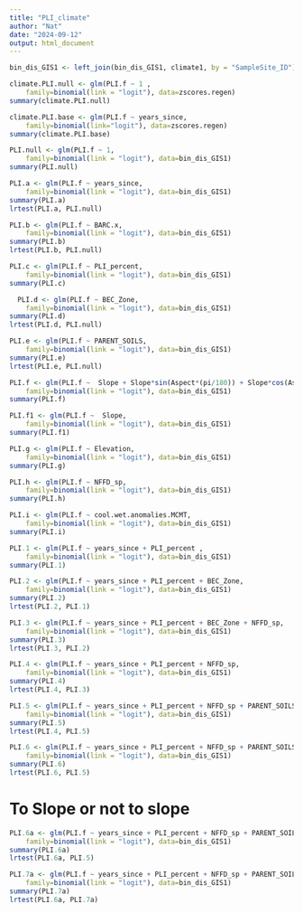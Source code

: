 ```yaml
---
title: "PLI_climate"
author: "Nat"
date: "2024-09-12"
output: html_document
---
```


```r
bin_dis_GIS1 <- left_join(bin_dis_GIS1, climate1, by = "SampleSite_ID")

climate.PLI.null <- glm(PLI.f ~ 1 ,
    family=binomial(link = "logit"), data=zscores.regen)
summary(climate.PLI.null)

climate.PLI.base <- glm(PLI.f ~ years_since, 
    family=binomial(link="logit"), data=zscores.regen)
summary(climate.PLI.base)
```


```r
PLI.null <- glm(PLI.f ~ 1,
    family=binomial(link = "logit"), data=bin_dis_GIS1)
summary(PLI.null)

PLI.a <- glm(PLI.f ~ years_since,
    family=binomial(link = "logit"), data=bin_dis_GIS1)
summary(PLI.a)
lrtest(PLI.a, PLI.null)

PLI.b <- glm(PLI.f ~ BARC.x,
    family=binomial(link = "logit"), data=bin_dis_GIS1)
summary(PLI.b)
lrtest(PLI.b, PLI.null)

PLI.c <- glm(PLI.f ~ PLI_percent,
    family=binomial(link = "logit"), data=bin_dis_GIS1)
summary(PLI.c)

  PLI.d <- glm(PLI.f ~ BEC_Zone,
    family=binomial(link = "logit"), data=bin_dis_GIS1)
summary(PLI.d)
lrtest(PLI.d, PLI.null)

PLI.e <- glm(PLI.f ~ PARENT_SOILS,
    family=binomial(link = "logit"), data=bin_dis_GIS1)
summary(PLI.e)
lrtest(PLI.e, PLI.null)

PLI.f <- glm(PLI.f ~  Slope + Slope*sin(Aspect*(pi/180)) + Slope*cos(Aspect*(pi/180)),
    family=binomial(link = "logit"), data=bin_dis_GIS1)
summary(PLI.f)

PLI.f1 <- glm(PLI.f ~  Slope,
    family=binomial(link = "logit"), data=bin_dis_GIS1)
summary(PLI.f1)

PLI.g <- glm(PLI.f ~ Elevation,
    family=binomial(link = "logit"), data=bin_dis_GIS1)
summary(PLI.g)

PLI.h <- glm(PLI.f ~ NFFD_sp,
    family=binomial(link = "logit"), data=bin_dis_GIS1)
summary(PLI.h)

PLI.i <- glm(PLI.f ~ cool.wet.anomalies.MCMT,
    family=binomial(link = "logit"), data=bin_dis_GIS1)
summary(PLI.i)
```
```r
PLI.1 <- glm(PLI.f ~ years_since + PLI_percent ,
    family=binomial(link = "logit"), data=bin_dis_GIS1)
summary(PLI.1)

PLI.2 <- glm(PLI.f ~ years_since + PLI_percent + BEC_Zone,
    family=binomial(link = "logit"), data=bin_dis_GIS1)
summary(PLI.2)
lrtest(PLI.2, PLI.1)

PLI.3 <- glm(PLI.f ~ years_since + PLI_percent + BEC_Zone + NFFD_sp,
    family=binomial(link = "logit"), data=bin_dis_GIS1)
summary(PLI.3)
lrtest(PLI.3, PLI.2)

PLI.4 <- glm(PLI.f ~ years_since + PLI_percent + NFFD_sp,
    family=binomial(link = "logit"), data=bin_dis_GIS1)
summary(PLI.4)
lrtest(PLI.4, PLI.3)

PLI.5 <- glm(PLI.f ~ years_since + PLI_percent + NFFD_sp + PARENT_SOILS ,
    family=binomial(link = "logit"), data=bin_dis_GIS1)
summary(PLI.5)
lrtest(PLI.4, PLI.5)

PLI.6 <- glm(PLI.f ~ years_since + PLI_percent + NFFD_sp + PARENT_SOILS + BARC.x ,
    family=binomial(link = "logit"), data=bin_dis_GIS1)
summary(PLI.6)
lrtest(PLI.6, PLI.5)
```
# To Slope or not to slope
```r
PLI.6a <- glm(PLI.f ~ years_since + PLI_percent + NFFD_sp + PARENT_SOILS + Slope,
    family=binomial(link = "logit"), data=bin_dis_GIS1)
summary(PLI.6a)
lrtest(PLI.6a, PLI.5)

PLI.7a <- glm(PLI.f ~ years_since + PLI_percent + NFFD_sp + PARENT_SOILS + Slope + BARC.x,
    family=binomial(link = "logit"), data=bin_dis_GIS1)
summary(PLI.7a)
lrtest(PLI.6a, PLI.7a)
```



